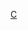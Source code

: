 {{Wikipedia category|tracking=yes}}
{{empty category}}
{{Backlog|3}}
{{int:	scribunto-module-with-errors-category-desc}}
[[Category:维基百科维护|C]]